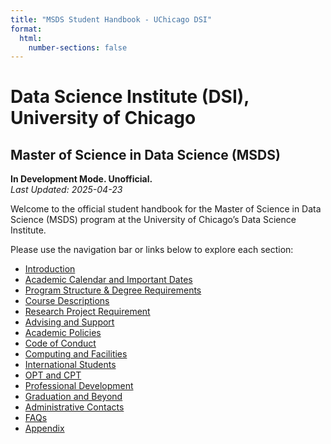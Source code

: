 ```yaml
---
title: "MSDS Student Handbook - UChicago DSI"
format:
  html:
    number-sections: false
---
```


# Data Science Institute (DSI), University of Chicago
## Master of Science in Data Science (MSDS)  

**In Development Mode. Unofficial.**   
_Last Updated: 2025-04-23_  


Welcome to the official student handbook for the Master of Science in Data Science (MSDS) program at the University of Chicago's Data Science Institute.

Please use the navigation bar or links below to explore each section:

- [Introduction](introduction.qmd)
- [Academic Calendar and Important Dates](calendar.qmd)
- [Program Structure & Degree Requirements](structure.qmd)
- [Course Descriptions](courses.qmd)
- [Research Project Requirement](research.qmd)
- [Advising and Support](support.qmd)
- [Academic Policies](policies.qmd)
- [Code of Conduct](conduct.qmd)
- [Computing and Facilities](computing.qmd)
- [International Students](international.qmd)
- [OPT and CPT](opt-cpt.qmd)
- [Professional Development](career.qmd)
- [Graduation and Beyond](graduation.qmd)
- [Administrative Contacts](contacts.qmd)
- [FAQs](faqs.qmd)
- [Appendix](appendix.qmd)

